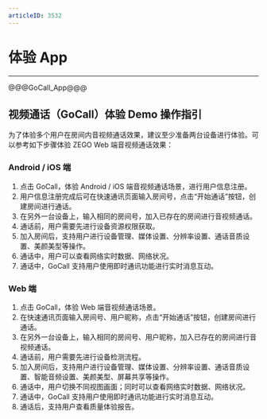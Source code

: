 ```yaml
---
articleID: 3532
---
```

# 体验 App

- - -

@@@GoCall_App@@@


## 视频通话（GoCall）体验 Demo 操作指引

为了体验多个用户在房间内音视频通话效果，建议至少准备两台设备进行体验。可以参考如下步骤体验 ZEGO Web 端音视频通话效果：

### Android / iOS 端

1. 点击 GoCall，体验 Android / iOS  端音视频通话场景，进行用户信息注册。
2. 用户信息注册完成后可在快速通讯页面输入房间号，点击“开始通话”按钮，创建房间进行通话。
3. 在另外一台设备上，输入相同的房间号，加入已存在的房间进行音视频通话。
4. 通话前，用户需要先进行设备资源权限获取。
5. 加入房间后，支持用户进行设备管理、媒体设置、分辨率设置、通话音质设置、美颜美型等操作。
6. 通话中，用户可以查看网络实时数据、网络状况。
7. 通话中，GoCall 支持用户使用即时通讯功能进行实时消息互动。

### Web 端
 
1. 点击 GoCall，体验 Web 端音视频通话场景。
2. 在快速通讯页面输入房间号、用户昵称，点击“开始通话”按钮，创建房间进行通话。
3. 在另外一台设备上，输入相同的房间号、用户昵称，加入已存在的房间进行音视频通话。
4. 通话前，用户需要先进行设备检测流程。
5. 加入房间后，支持用户进行设备管理、媒体设置、分辨率设置、通话音质设置、智能音频设置、美颜美型、屏幕共享等操作。
6. 通话中，用户切换不同视图画面；同时可以查看网络实时数据、网络状况。
7. 通话中，GoCall 支持用户使用即时通讯功能进行实时消息互动。
7. 通话后，支持用户查看质量体验报告。
